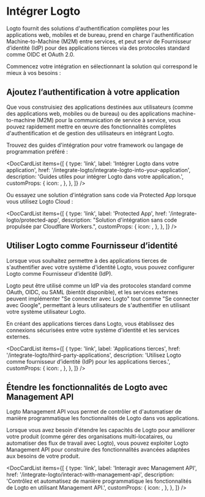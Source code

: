 
# Intégrer Logto

Logto fournit des solutions d'authentification complètes pour les applications web, mobiles et de bureau, prend en charge l'authentification Machine-to-Machine (M2M) entre services, et peut servir de Fournisseur d’identité (IdP) pour des applications tierces via des protocoles standard comme OIDC et OAuth 2.0.

Commencez votre intégration en sélectionnant la solution qui correspond le mieux à vos besoins :

## Ajoutez l’authentification à votre application

Que vous construisiez des applications destinées aux utilisateurs (comme des applications web, mobiles ou de bureau) ou des applications machine-to-machine (M2M) pour la communication de service à service, vous pouvez rapidement mettre en œuvre des fonctionnalités complètes d'authentification et de gestion des utilisateurs en intégrant Logto.

Trouvez des guides d'intégration pour votre framework ou langage de programmation préféré :

<DocCardList
  items={[
    {
      type: 'link',
      label: 'Intégrer Logto dans votre application',
      href: '/integrate-logto/integrate-logto-into-your-application',
      description: 'Guides utiles pour intégrer Logto dans votre application.',
      customProps: {
        icon: <GuidesIcon />,
      },
    },
  ]}
/>

Ou essayez une solution d'intégration sans code via Protected App lorsque vous utilisez Logto Cloud :

<DocCardList
  items={[
    {
      type: 'link',
      label: 'Protected App',
      href: '/integrate-logto/protected-app',
      description: "Solution d'intégration sans code propulsée par Cloudflare Workers.",
      customProps: {
        icon: <ProtectedAppIcon />,
      },
    },
  ]}
/>

## Utiliser Logto comme Fournisseur d’identité

Lorsque vous souhaitez permettre à des applications tierces de s'authentifier avec votre système d'identité Logto, vous pouvez configurer Logto comme Fournisseur d’identité (IdP).

Logto peut être utilisé comme un IdP via des protocoles standard comme OAuth, OIDC, ou SAML (bientôt disponible), et les services externes peuvent implémenter "Se connecter avec Logto" tout comme "Se connecter avec Google", permettant à leurs utilisateurs de s'authentifier en utilisant votre système utilisateur Logto.

En créant des applications tierces dans Logto, vous établissez des connexions sécurisées entre votre système d'identité et les services externes.

<DocCardList
  items={[
    {
      type: 'link',
      label: 'Applications tierces',
      href: '/integrate-logto/third-party-applications',
      description:
        'Utilisez Logto comme fournisseur d’identité (IdP) pour les applications tierces.',
      customProps: {
        icon: <IntegrateIcon width={20} height={20} />,
      },
    },
  ]}
/>

## Étendre les fonctionnalités de Logto avec Management API

Logto Management API vous permet de contrôler et d'automatiser de manière programmatique les fonctionnalités de Logto dans vos applications.

Lorsque vous avez besoin d'étendre les capacités de Logto pour améliorer votre produit (comme gérer des organisations multi-locataires, ou automatiser des flux de travail avec Logto), vous pouvez exploiter Logto Management API pour construire des fonctionnalités avancées adaptées aux besoins de votre produit.

<DocCardList
  items={[
    {
      type: 'link',
      label: 'Interagir avec Management API',
      href: '/integrate-logto/interact-with-management-api',
      description:
        'Contrôlez et automatisez de manière programmatique les fonctionnalités de Logto en utilisant Management API.',
      customProps: {
        icon: <CloudConnectionIcon />,
      },
    },
  ]}
/>
